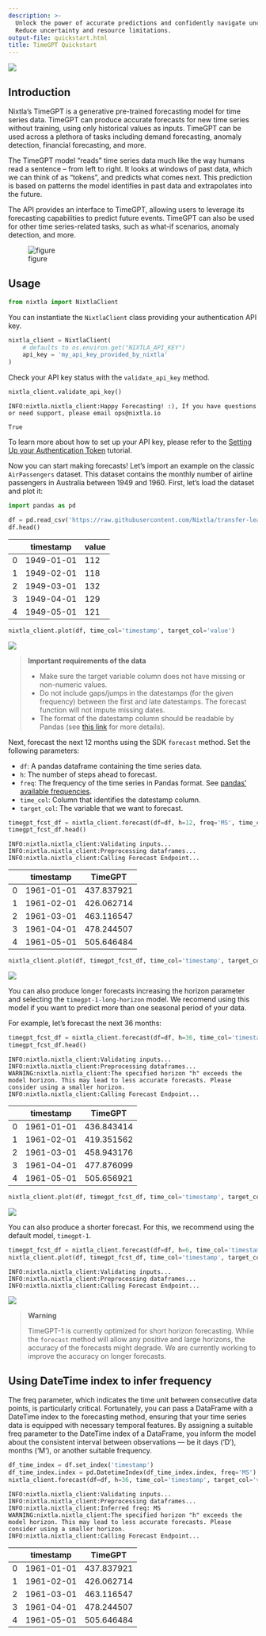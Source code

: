```yaml
---
description: >-
  Unlock the power of accurate predictions and confidently navigate uncertainty.
  Reduce uncertainty and resource limitations.
output-file: quickstart.html
title: TimeGPT Quickstart
---
```



[![](https://colab.research.google.com/assets/colab-badge.svg)](https://colab.research.google.com/github/Nixtla/nixtla/blob/main/nbs/docs/getting-started/1_getting_started_short.ipynb)

## Introduction

Nixtla’s TimeGPT is a generative pre-trained forecasting model for time
series data. TimeGPT can produce accurate forecasts for new time series
without training, using only historical values as inputs. TimeGPT can be
used across a plethora of tasks including demand forecasting, anomaly
detection, financial forecasting, and more.

The TimeGPT model “reads” time series data much like the way humans read
a sentence – from left to right. It looks at windows of past data, which
we can think of as “tokens”, and predicts what comes next. This
prediction is based on patterns the model identifies in past data and
extrapolates into the future.

The API provides an interface to TimeGPT, allowing users to leverage its
forecasting capabilities to predict future events. TimeGPT can also be
used for other time series-related tasks, such as what-if scenarios,
anomaly detection, and more.

<figure>
<img src="../../img/timegpt-arch.png" alt="figure" />
<figcaption aria-hidden="true">figure</figcaption>
</figure>

## Usage

```python
from nixtla import NixtlaClient
```

You can instantiate the `NixtlaClient` class providing your
authentication API key.

```python
nixtla_client = NixtlaClient(
    # defaults to os.environ.get("NIXTLA_API_KEY")
    api_key = 'my_api_key_provided_by_nixtla'
)
```

Check your API key status with the `validate_api_key` method.

```python
nixtla_client.validate_api_key()
```

``` text
INFO:nixtla.nixtla_client:Happy Forecasting! :), If you have questions or need support, please email ops@nixtla.io
```

``` text
True
```

To learn more about how to set up your API key, please refer to the
[Setting Up your Authentication
Token](https://nixtlaverse.nixtla.io/nixtla/docs/getting-started/setting_up_your_authentication_token.html)
tutorial.

Now you can start making forecasts! Let’s import an example on the
classic `AirPassengers` dataset. This dataset contains the monthly
number of airline passengers in Australia between 1949 and 1960. First,
let’s load the dataset and plot it:

```python
import pandas as pd
```


```python
df = pd.read_csv('https://raw.githubusercontent.com/Nixtla/transfer-learning-time-series/main/datasets/air_passengers.csv')
df.head()
```

|     | timestamp  | value |
|-----|------------|-------|
| 0   | 1949-01-01 | 112   |
| 1   | 1949-02-01 | 118   |
| 2   | 1949-03-01 | 132   |
| 3   | 1949-04-01 | 129   |
| 4   | 1949-05-01 | 121   |

```python
nixtla_client.plot(df, time_col='timestamp', target_col='value')
```

![](/nixtla/docs/1_getting_started/quickstart_files/figure-markdown_strict/cell-8-output-1.png)

> **Important requirements of the data**
>
> -   Make sure the target variable column does not have missing or
>     non-numeric values.
> -   Do not include gaps/jumps in the datestamps (for the given
>     frequency) between the first and late datestamps. The forecast
>     function will not impute missing dates.
> -   The format of the datestamp column should be readable by Pandas
>     (see [this
>     link](https://pandas.pydata.org/docs/reference/api/pandas.to_datetime.html)
>     for more details).

Next, forecast the next 12 months using the SDK `forecast` method. Set
the following parameters:

-   `df`: A pandas dataframe containing the time series data.
-   `h`: The number of steps ahead to forecast.
-   `freq`: The frequency of the time series in Pandas format. See
    [pandas’ available
    frequencies](https://pandas.pydata.org/pandas-docs/stable/user_guide/timeseries.html#offset-aliases).
-   `time_col`: Column that identifies the datestamp column.
-   `target_col`: The variable that we want to forecast.

```python
timegpt_fcst_df = nixtla_client.forecast(df=df, h=12, freq='MS', time_col='timestamp', target_col='value')
timegpt_fcst_df.head()
```

``` text
INFO:nixtla.nixtla_client:Validating inputs...
INFO:nixtla.nixtla_client:Preprocessing dataframes...
INFO:nixtla.nixtla_client:Calling Forecast Endpoint...
```

|     | timestamp  | TimeGPT    |
|-----|------------|------------|
| 0   | 1961-01-01 | 437.837921 |
| 1   | 1961-02-01 | 426.062714 |
| 2   | 1961-03-01 | 463.116547 |
| 3   | 1961-04-01 | 478.244507 |
| 4   | 1961-05-01 | 505.646484 |

```python
nixtla_client.plot(df, timegpt_fcst_df, time_col='timestamp', target_col='value')
```

![](/nixtla/docs/1_getting_started/quickstart_files/figure-markdown_strict/cell-10-output-1.png)

You can also produce longer forecasts increasing the horizon parameter
and selecting the `timegpt-1-long-horizon` model. We recomend using this
model if you want to predict more than one seasonal period of your data.

For example, let’s forecast the next 36 months:

```python
timegpt_fcst_df = nixtla_client.forecast(df=df, h=36, time_col='timestamp', target_col='value', freq='MS', model='timegpt-1-long-horizon')
timegpt_fcst_df.head()
```

``` text
INFO:nixtla.nixtla_client:Validating inputs...
INFO:nixtla.nixtla_client:Preprocessing dataframes...
WARNING:nixtla.nixtla_client:The specified horizon "h" exceeds the model horizon. This may lead to less accurate forecasts. Please consider using a smaller horizon.
INFO:nixtla.nixtla_client:Calling Forecast Endpoint...
```

|     | timestamp  | TimeGPT    |
|-----|------------|------------|
| 0   | 1961-01-01 | 436.843414 |
| 1   | 1961-02-01 | 419.351562 |
| 2   | 1961-03-01 | 458.943176 |
| 3   | 1961-04-01 | 477.876099 |
| 4   | 1961-05-01 | 505.656921 |

```python
nixtla_client.plot(df, timegpt_fcst_df, time_col='timestamp', target_col='value')
```

![](/nixtla/docs/1_getting_started/quickstart_files/figure-markdown_strict/cell-12-output-1.png)

You can also produce a shorter forecast. For this, we recommend using
the default model, `timegpt-1`.

```python
timegpt_fcst_df = nixtla_client.forecast(df=df, h=6, time_col='timestamp', target_col='value', freq='MS')
nixtla_client.plot(df, timegpt_fcst_df, time_col='timestamp', target_col='value')
```

``` text
INFO:nixtla.nixtla_client:Validating inputs...
INFO:nixtla.nixtla_client:Preprocessing dataframes...
INFO:nixtla.nixtla_client:Calling Forecast Endpoint...
```

![](/nixtla/docs/1_getting_started/quickstart_files/figure-markdown_strict/cell-13-output-2.png)

> **Warning**
>
> TimeGPT-1 is currently optimized for short horizon forecasting. While
> the `forecast` method will allow any positive and large horizons, the
> accuracy of the forecasts might degrade. We are currently working to
> improve the accuracy on longer forecasts.

## Using DateTime index to infer frequency

The freq parameter, which indicates the time unit between consecutive
data points, is particularly critical. Fortunately, you can pass a
DataFrame with a DateTime index to the forecasting method, ensuring that
your time series data is equipped with necessary temporal features. By
assigning a suitable freq parameter to the DateTime index of a
DataFrame, you inform the model about the consistent interval between
observations — be it days (‘D’), months (‘M’), or another suitable
frequency.

```python
df_time_index = df.set_index('timestamp')
df_time_index.index = pd.DatetimeIndex(df_time_index.index, freq='MS')
nixtla_client.forecast(df=df, h=36, time_col='timestamp', target_col='value').head()
```

``` text
INFO:nixtla.nixtla_client:Validating inputs...
INFO:nixtla.nixtla_client:Preprocessing dataframes...
INFO:nixtla.nixtla_client:Inferred freq: MS
WARNING:nixtla.nixtla_client:The specified horizon "h" exceeds the model horizon. This may lead to less accurate forecasts. Please consider using a smaller horizon.
INFO:nixtla.nixtla_client:Calling Forecast Endpoint...
```

|     | timestamp  | TimeGPT    |
|-----|------------|------------|
| 0   | 1961-01-01 | 437.837921 |
| 1   | 1961-02-01 | 426.062714 |
| 2   | 1961-03-01 | 463.116547 |
| 3   | 1961-04-01 | 478.244507 |
| 4   | 1961-05-01 | 505.646484 |

